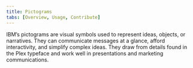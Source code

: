 ```yaml
---
title: Pictograms
tabs: [Overview, Usage, Contribute]
---
```


<PageDescription>

  IBM’s pictograms are visual symbols used to represent ideas, objects, or
  narratives. They can communicate messages at a glance, afford interactivity,
  and simplify complex ideas. They draw from details found in the Plex typeface
  and work well in presentations and marketing communications.
</PageDescription>
